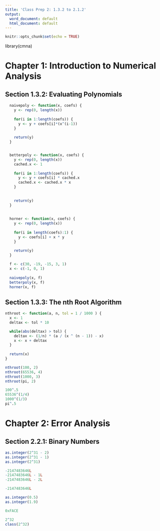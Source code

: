 ```yaml
---
title: 'Class Prep 2: 1.3.2 to 2.1.2'
output:
  word_document: default
  html_document: default
---
```


```r
knitr::opts_chunk$set(echo = TRUE)
```


library(cmna)

# Chapter 1: Introduction to Numerical Analysis

## Section 1.3.2: Evaluating Polynomials

```r
  naivepoly <- function(x, coefs) {
    y <- rep(0, length(x))
    
    for(i in 1:length(coefs)) {
      y <- y + coefs[i]*(x^(i-1))
    }
    
    return(y)
  }


  betterpoly <- function(x, coefs) {
    y <- rep(0, length(x))
    cached.x <- 1
    
    for(i in 1:length(coefs)) {
      y <- y + coefs[i] * cached.x
      cached.x <- cached.x * x
    }
    
    
    return(y)
  }
  
  
  horner <- function(x, coefs) {
    y <- rep(0, length(x))
    
    for(i in length(coefs):1) {
      y <- coefs[i] + x * y
    }
    
    return(y)
  }
```

```r
  f <- c(30, -19, -15, 3, 1)
  x <- c(-1, 0, 1)
  
  naivepoly(x, f)
  betterpoly(x, f)
  horner(x, f)
```

## Section 1.3.3: The nth Root Algorithm

```r
nthroot <- function(a, n, tol = 1 / 1000 ) {
  x <- 1
  deltax <- tol * 10

  while(abs(deltax) > tol) {
    deltax <- (1/n) * (a / (x ^ (n - 1)) - x)
    x <- x + deltax
  }  
  
  return(x)
}

nthroot(100, 2)
nthroot(65536, 4)
nthroot(1000, 3)
nthroot(pi, 2)
```

```r
100^.5
65536^(1/4)
1000^(1/3)
pi^.5

```

# Chapter 2: Error Analysis

## Section 2.2.1: Binary Numbers

```r
as.integer(2^31 - 2)
as.integer(2^31 - 1)
as.integer(2^31)

-2147483646L
-2147483646L - 1L
-2147483646L - 2L

-2147483646L

as.integer(0.5)
as.integer(1.9)

0xFACE

2^32
class(2^32)
```
